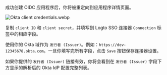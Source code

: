 成功创建 OIDC 应用程序后，你将被重定向到应用程序详情页面。

![Okta client credentials.webp](./assets/okta_client_credentials.webp)

复制 `client ID` 和 `client secret`，并填写到 Logto SSO 连接器 `Connection` 标签中的相应字段。

使用你的 Okta 域作为 `发行者 (Issuer)`。例如：`https://dev-12345678.okta.com`。一旦你填写完所有字段，点击 `Save` 按钮保存连接器设置。

如果你提供的 `发行者 (Issuer)` 链接有效，你将会看到在 `发行者 (Issuer)` 字段下方显示的解析后的 Okta IdP 配置完整列表。
